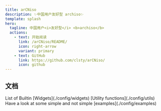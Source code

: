 ```yaml
---
title: arCNiso
description: ✨中国用户友好型 archiso✨
template: splash
hero:
  tagline: 中国用户<i>友好型</i> <b>archiso</b>
  actions:
    - text: 开始阅读
      link: /arCNiso/README/
      icon: right-arrow
      variant: primary
    - text: GitHub
      link: https://github.com/clsty/arCNiso/
      icon: github
---
```



## 文档

<CardGrid>
	<Card title="Widgets" icon="open-book">
        List of Builtin [Widgets](./config/widgets)
	</Card>
	<Card title="Utilities" icon="open-book">
		[Utility functions](./config/utils)
	</Card>
	<Card title="Examples" icon="open-book">
		Have a look at some simple and not simple [examples](./config/examples)
	</Card>
</CardGrid>
